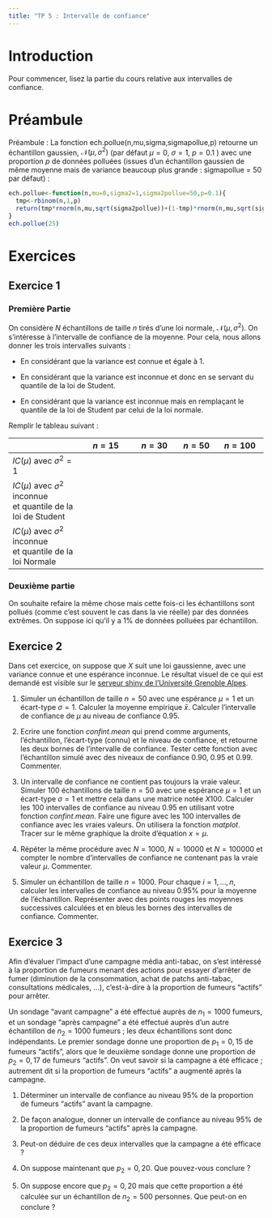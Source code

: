 ```yaml
---
title: "TP 5 : Intervalle de confiance"
---
```



# Introduction

Pour commencer, lisez la partie du cours relative aux intervalles de confiance. 

# Préambule

Préambule : La fonction ech.pollue(n,mu,sigma,sigmapollue,p) retourne un échantillon gaussien, $\mathcal N(\mu,\sigma^2)$ (par défaut $\mu=0$, $\sigma = 1$, $p=0.1$ ) avec une proportion $p$ de données polluées (issues d'un échantillon gaussien de même moyenne mais de variance beaucoup plus grande : sigmapollue = 50 par défaut) :


```r
ech.pollue<-function(n,mu=0,sigma2=1,sigma2pollue=50,p=0.1){
  tmp<-rbinom(n,1,p)
  return(tmp*rnorm(n,mu,sqrt(sigma2pollue))+(1-tmp)*rnorm(n,mu,sqrt(sigma2)))
}
ech.pollue(25)
```


# Exercices

## Exercice 1

### Première Partie

On considère $N$ échantillons de taille $n$ tirés d'une loi normale, $\mathcal N(\mu,\sigma^2)$. On s'intéresse à l'intervalle de confiance de la moyenne. Pour cela, nous allons donner les trois intervalles suivants :

- En considérant que la variance est connue et égale à $1$.

- En considérant que la variance est inconnue et donc en se servant du quantile de la loi de Student.

- En considérant que la variance est inconnue mais en remplaçant le quantile de la loi de Student par celui de la loi normale.

Remplir le tableau suivant :

|                |   $n=15$   |   $n=30$ | $n=50$  |   $n=100$ |
|----------------|:----------:|:--------:|:-------:|:---------:|
| $IC(\mu)$ avec $\sigma^2=1$        |           |          |         |           |
| $IC(\mu)$ avec $\sigma^2$ inconnue <br> et quantile de la loi de Student |            |          |         |           |
| $IC(\mu)$ avec $\sigma^2$ inconnue <br> et quantile de la loi Normale |           |     |         |           |

### Deuxième partie


On souhaite refaire la même chose mais cette fois-ci les échantillons sont pollués (comme c'est souvent le cas dans la vie réelle) par des données extrêmes. On suppose ici qu'il y a 1% de données polluées par échantillon.

## Exercice 2

Dans cet exercice, on suppose que $X$ suit une loi gaussienne, avec une variance connue et une espérance inconnue. Le résultat visuel de ce qui est demandé est visible sur le <a href="http://im2ag-shiny.u-ga.fr/fcorset/ICmu/">serveur shiny de l'Université Grenoble Alpes</a>.

1) Simuler un échantillon de taille $n=50$ avec une espérance $\mu=1$ et un écart-type $\sigma=1$. Calculer la moyenne empirique $\bar x$. Calculer l'intervalle de confiance de $\mu$ au niveau de confiance $0.95$.
	
2)  Ecrire une fonction *confint.mean* qui prend comme arguments, l'échantillon, l'écart-type (connu) et le niveau de confiance, et retourne les deux bornes de l'intervalle de confiance. Tester cette fonction avec l'échantillon simulé avec des niveaux de confiance $0.90$, $0.95$ et $0.99$. Commenter.
	
3) Un intervalle de confiance ne contient pas toujours la vraie valeur. Simuler 100 échantillons de taille $n=50$ avec une espérance $\mu=1$ et un écart-type $\sigma=1$ et mettre cela dans une matrice notée $X100$. Calculer les 100 intervalles de confiance au niveau $0.95$ en utilisant votre fonction *confint.mean*. Faire une figure avec les 100 intervalles de confiance avec les vraies valeurs. On utilisera la fonction *matplot*. Tracer sur le même graphique la droite d'équation $x=\mu$.
	
4) Répéter la même procédure avec $N=1000$, $N=10000$ et $N=100000$ et compter le nombre d'intervalles de confiance ne contenant pas la vraie valeur $\mu$. Commenter.
	
5) Simuler un échantillon de taille $n=1000$. Pour chaque $i=1,\ldots,n$, calculer les intervalles de confiance au niveau $0.95\%$ pour la moyenne de l'échantillon. Représenter avec des points rouges les moyennes successives calculées et en bleus les bornes des intervalles de confiance. Commenter.


## Exercice 3


Afin d’évaluer l’impact d’une campagne média anti-tabac, on s’est intéressé à la proportion de fumeurs menant des actions pour essayer d’arrêter de fumer (diminution de la consommation, achat de patchs anti-tabac, consultations médicales, ...), c’est-à-dire à la proportion de fumeurs "actifs" pour arrêter. 

Un sondage "avant campagne" a été effectué auprès de $n_1=1000$ fumeurs, et un sondage "après campagne" a été effectué auprès d’un autre échantillon de $n_2=1000$ fumeurs ; les deux échantillons sont donc indépendants. Le premier sondage donne une proportion de $p_1=0,15$ de fumeurs "actifs", alors que le deuxième sondage donne une proportion de $p_2=0,17$ de fumeurs "actifs". On veut savoir si la campagne a été efficace ; autrement dit si la proportion de fumeurs "actifs" a augmenté après la campagne.

1) Déterminer un intervalle de confiance au niveau 95\% de la proportion de fumeurs "actifs" avant la campagne.
	
2) De façon analogue, donner un intervalle de confiance au niveau 95\% de la proportion de fumeurs "actifs" après la campagne.
	
3) Peut-on déduire de ces deux intervalles que la campagne a été efficace ?

4) On suppose maintenant que $p_2=0,20$. Que pouvez-vous conclure ?
	
5) On suppose encore que $p_2=0,20$ mais que cette proportion a été calculée sur un échantillon de $n_2=500$ personnes. Que peut-on en conclure ?

